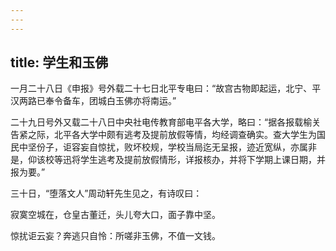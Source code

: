 ```yaml
---
---
---
```

title: 学生和玉佛
---



一月二十八日《申报》号外载二十七日北平专电曰：“故宫古物即起运，北宁、平汉两路已奉令备车，团城白玉佛亦将南运。”

二十九日号外又载二十八日中央社电传教育部电平各大学，略曰：“据各报载榆关告紧之际，北平各大学中颇有逃考及提前放假等情，均经调查确实。查大学生为国民中坚份子，讵容妄自惊扰，败坏校规，学校当局迄无呈报，迹近宽纵，亦属非是，仰该校等迅将学生逃考及提前放假情形，详报核办，并将下学期上课日期，并报为要。”

三十日，“堕落文人”周动轩先生见之，有诗叹曰：

寂寞空城在，仓皇古董迁，头儿夸大口，面子靠中坚。

惊扰讵云妄？奔逃只自怜：所嗟非玉佛，不值一文钱。